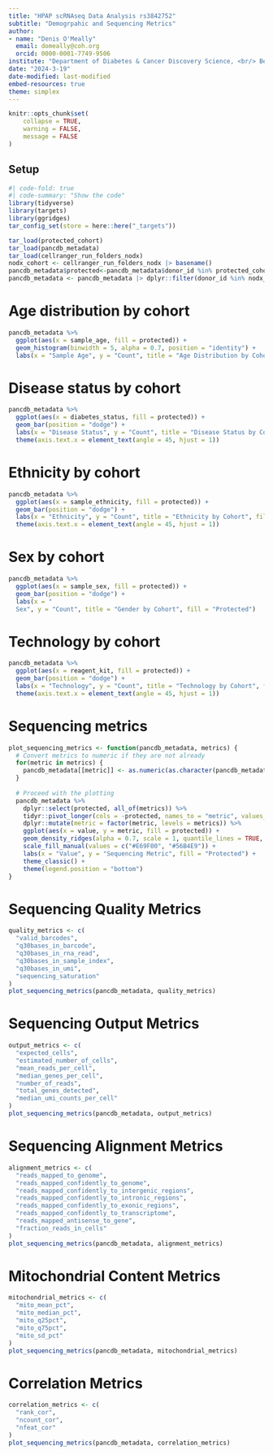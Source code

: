 ```yaml
---
title: "HPAP scRNAseq Data Analysis rs3842752"
subtitle: "Demogrpahic and Sequencing Metrics"
author: 
- name: "Denis O'Meally"
  email: domeally@coh.org
  orcid: 0000-0001-7749-9506
institute: "Department of Diabetes & Cancer Discovery Science, <br/> Beckman Research Institute of the City of Hope"
date: "2024-3-19" 
date-modified: last-modified
embed-resources: true
theme: simplex
---
```


```r
knitr::opts_chunk$set(
    collapse = TRUE,
    warning = FALSE,
    message = FALSE
)
```

## Setup

```r
#| code-fold: true
#| code-summary: "Show the code"
library(tidyverse)
library(targets)
library(ggridges)
tar_config_set(store = here::here("_targets"))

tar_load(protected_cohort)
tar_load(pancdb_metadata)
tar_load(cellranger_run_folders_nodx)
nodx_cohort <- cellranger_run_folders_nodx |> basename()
pancdb_metadata$protected<-pancdb_metadata$donor_id %in% protected_cohort$sample_id
pancdb_metadata <- pancdb_metadata |> dplyr::filter(donor_id %in% nodx_cohort & str_detect(reagent_kit, "10X"))
```

# Age distribution by cohort
```r
pancdb_metadata %>%
  ggplot(aes(x = sample_age, fill = protected)) +
  geom_histogram(binwidth = 5, alpha = 0.7, position = "identity") +
  labs(x = "Sample Age", y = "Count", title = "Age Distribution by Cohort", fill = "Protected")
```

# Disease status by cohort
```r
pancdb_metadata %>%
  ggplot(aes(x = diabetes_status, fill = protected)) +
  geom_bar(position = "dodge") +
  labs(x = "Disease Status", y = "Count", title = "Disease Status by Cohort", fill = "Protected") +
  theme(axis.text.x = element_text(angle = 45, hjust = 1))
```

# Ethnicity by cohort
```r
pancdb_metadata %>%
  ggplot(aes(x = sample_ethnicity, fill = protected)) +
  geom_bar(position = "dodge") +
  labs(x = "Ethnicity", y = "Count", title = "Ethnicity by Cohort", fill = "Protected") +
  theme(axis.text.x = element_text(angle = 45, hjust = 1))
```

# Sex by cohort
```r
pancdb_metadata %>%
  ggplot(aes(x = sample_sex, fill = protected)) +
  geom_bar(position = "dodge") +
  labs(x = "
  Sex", y = "Count", title = "Gender by Cohort", fill = "Protected")
```

# Technology by cohort
```r
pancdb_metadata %>%
  ggplot(aes(x = reagent_kit, fill = protected)) +
  geom_bar(position = "dodge") +
  labs(x = "Technology", y = "Count", title = "Technology by Cohort", fill = "Protected") +
  theme(axis.text.x = element_text(angle = 45, hjust = 1))
```

# Sequencing metrics
```r
plot_sequencing_metrics <- function(pancdb_metadata, metrics) {
  # Convert metrics to numeric if they are not already
  for(metric in metrics) {
    pancdb_metadata[[metric]] <- as.numeric(as.character(pancdb_metadata[[metric]]))
  }
  
  # Proceed with the plotting
  pancdb_metadata %>%
    dplyr::select(protected, all_of(metrics)) %>%
    tidyr::pivot_longer(cols = -protected, names_to = "metric", values_to = "value") %>%
    dplyr::mutate(metric = factor(metric, levels = metrics)) %>%
    ggplot(aes(x = value, y = metric, fill = protected)) +
    geom_density_ridges(alpha = 0.7, scale = 1, quantile_lines = TRUE, quantiles = 2) +
    scale_fill_manual(values = c("#E69F00", "#56B4E9")) +
    labs(x = "Value", y = "Sequencing Metric", fill = "Protected") +
    theme_classic() +
    theme(legend.position = "bottom")
}
```

# Sequencing Quality Metrics
```r
quality_metrics <- c(
  "valid_barcodes",
  "q30bases_in_barcode",
  "q30bases_in_rna_read",
  "q30bases_in_sample_index",
  "q30bases_in_umi",
  "sequencing_saturation"
)
plot_sequencing_metrics(pancdb_metadata, quality_metrics)
```

# Sequencing Output Metrics
```r
output_metrics <- c(
  "expected_cells",
  "estimated_number_of_cells",
  "mean_reads_per_cell",
  "median_genes_per_cell",
  "number_of_reads",
  "total_genes_detected",
  "median_umi_counts_per_cell"
)
plot_sequencing_metrics(pancdb_metadata, output_metrics)
```

# Sequencing Alignment Metrics
```r
alignment_metrics <- c(
  "reads_mapped_to_genome",
  "reads_mapped_confidently_to_genome",
  "reads_mapped_confidently_to_intergenic_regions",
  "reads_mapped_confidently_to_intronic_regions",
  "reads_mapped_confidently_to_exonic_regions",
  "reads_mapped_confidently_to_transcriptome",
  "reads_mapped_antisense_to_gene",
  "fraction_reads_in_cells"
)
plot_sequencing_metrics(pancdb_metadata, alignment_metrics)
```

# Mitochondrial Content Metrics
```r
mitochondrial_metrics <- c(
  "mito_mean_pct",
  "mito_median_pct",
  "mito_q25pct",
  "mito_q75pct",
  "mito_sd_pct"
)
plot_sequencing_metrics(pancdb_metadata, mitochondrial_metrics)
```

# Correlation Metrics
```r
correlation_metrics <- c(
  "rank_cor",
  "ncount_cor",
  "nfeat_cor"
)
plot_sequencing_metrics(pancdb_metadata, correlation_metrics)
```
